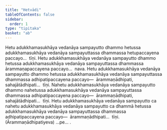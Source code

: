```yaml
---
title: "Hetvādi"
tableOfContents: false
sidebar:
  order: 1
type: "tipitaka"
basket: "ab"
---
```



<DynamicBreadcrumb />

<Division number="99">

<Paragraph number="171">
Hetu adukkhamasukhāya vedanāya sampayutto dhammo hetussa adukkhamasukhāya vedanāya sampayuttassa dhammassa hetupaccayena paccayo…  tīṇi.
</Paragraph>

</Division>
<Division number="100">

<Paragraph number="172">
Hetu adukkhamasukhāya vedanāya sampayutto dhammo hetussa adukkhamasukhāya vedanāya sampayuttassa dhammassa ārammaṇapaccayena paccayo…  nava.
</Paragraph>

</Division>
<Division number="101">

<Paragraph number="173">
Hetu adukkhamasukhāya vedanāya sampayutto dhammo hetussa adukkhamasukhāya vedanāya sampayuttassa dhammassa adhipatipaccayena paccayo—  ārammaṇādhipati, sahajātādhipati…  tīṇi.
</Paragraph>

<Paragraph number="174">
Nahetu adukkhamasukhāya vedanāya sampayutto dhammo nahetussa adukkhamasukhāya vedanāya sampayuttassa dhammassa adhipatipaccayena paccayo—  ārammaṇādhipati, sahajātādhipati…  tīṇi.
</Paragraph>

<Paragraph number="175">
Hetu adukkhamasukhāya vedanāya sampayutto ca nahetu adukkhamasukhāya vedanāya sampayutto ca dhammā hetussa adukkhamasukhāya vedanāya sampayuttassa dhammassa adhipatipaccayena paccayo—  ārammaṇādhipati…  tīṇi. (Ārammaṇādhipatiyeva) …pe… .
</Paragraph>
</Division>